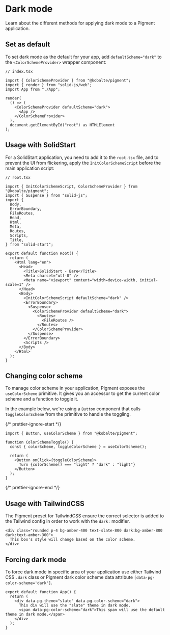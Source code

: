 
# Dark mode

Learn about the different methods for applying dark mode to a Pigment application.

## Set as default

To set dark mode as the default for your app, add `defaultScheme="dark"` to the `<ColorSchemeProvider>` wrapper component:

```tsx {8}
// index.tsx

import { ColorSchemeProvider } from "@kobalte/pigment";
import { render } from "solid-js/web";
import App from "./App";

render(
  () => (
    <ColorSchemeProvider defaultScheme="dark">
      <App />
    </ColorSchemeProvider>
  ),
  document.getElementById("root") as HTMLElement
);
```

## Usage with SolidStart

For a SolidStart application, you need to add it to the `root.tsx` file, and to prevent the UI from flickering, apply the `InitColorSchemeScript` before the main application script:

```tsx {25,28}
// root.tsx

import { InitColorSchemeScript, ColorSchemeProvider } from "@kobalte/pigment";
import { Suspense } from "solid-js";
import {
  Body,
  ErrorBoundary,
  FileRoutes,
  Head,
  Html,
  Meta,
  Routes,
  Scripts,
  Title,
} from "solid-start";

export default function Root() {
  return (
    <Html lang="en">
      <Head>
        <Title>SolidStart - Bare</Title>
        <Meta charset="utf-8" />
        <Meta name="viewport" content="width=device-width, initial-scale=1" />
      </Head>
      <Body>
        <InitColorSchemeScript defaultScheme="dark" />
        <ErrorBoundary>
          <Suspense>
            <ColorSchemeProvider defaultScheme="dark">
              <Routes>
                <FileRoutes />
              </Routes>
            </ColorSchemeProvider>
          </Suspense>
        </ErrorBoundary>
        <Scripts />
      </Body>
    </Html>
  );
}
```

## Changing color scheme

To manage color scheme in your application, Pigment exposes the `useColorScheme` primitive. It gives you an accessor to get the current color scheme and a function to toggle it.

In the example below, we're using a `Button` component that calls `toggleColorScheme` from the primitive to handle the toggling.

<Preview>
  <ColorSchemeToggle />
</Preview>

{/* prettier-ignore-start */}
```tsx
import { Button, useColorScheme } from "@kobalte/pigment";

function ColorSchemeToggle() {
  const { colorScheme, toggleColorScheme } = useColorScheme();

  return (
    <Button onClick={toggleColorScheme}>
      Turn {colorScheme() === "light" ? "dark" : "light"}
    </Button>
  );
}
```
{/* prettier-ignore-end */}

## Usage with TailwindCSS

The Pigment preset for TailwindCSS ensure the correct selector is added to the Tailwind config in order to work with the `dark:` modifier.

<Preview>
  <TailwindExample />
</Preview>

```tsx
<div class="rounded p-4 bg-amber-400 text-slate-800 dark:bg-amber-800 dark:text-amber-300">
  This box's style will change based on the color scheme.
</div>
```

## Forcing dark mode

To force dark mode in specific area of your application use either Tailwind CSS `.dark` class or Pigment dark color scheme data attribute `[data-pg-color-scheme='dark']`.

```tsx {2,4}
export default function App() {
  return (
    <div data-pg-theme="slate" data-pg-color-scheme="dark">
      This div will use the "slate" theme in dark mode.
      <span data-pg-color-scheme="dark">This span will use the default theme in dark mode.</span>
    </div>
  );
}
```
